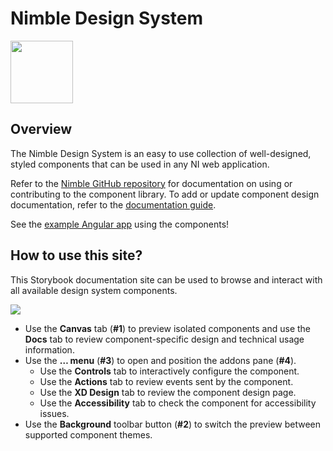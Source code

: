 
<Meta title="Getting Started" />

# Nimble Design System

<img src={nimbleLogo} width="100px"/>

## Overview

The Nimble Design System is an easy to use collection of well-designed, 
styled components that can be used in any NI web application. 

Refer to the 
[Nimble GitHub repository](https://github.com/ni/nimble) for documentation on using or 
contributing to the component library. To add or update component design documentation, 
refer to the [documentation guide](https://github.com/ni/nimble/tree/main/packages/nimble-components/docs/creating-storybook-component-documentation).

<!-- The following link only works when published to Chomatic or GitHub Pages, not when running Storybook locally -->
<!-- Link using JS so Storybook's router doesn't intercept it -->
See the <a href="javascript:top.window.location='example-client-app'">example Angular app</a> using the components!

## How to use this site?

This Storybook documentation site can be used to browse and interact with all available 
design system components. 

<img src={overviewImage} />

- Use the **Canvas** tab (**#1**) to preview isolated components and use the **Docs** tab to review 
component-specific design and technical usage information. 
- Use the **… menu** (**#3**) to open and position the addons pane (**#4**). 
    - Use the **Controls** tab to interactively configure the component.
    - Use the **Actions** tab to review events sent by the component.
    - Use the **XD Design** tab to review the component design page.
    - Use the **Accessibility** tab to check the component for accessibility issues.
- Use the **Background** toolbar button (**#2**) to switch the preview between supported component themes.